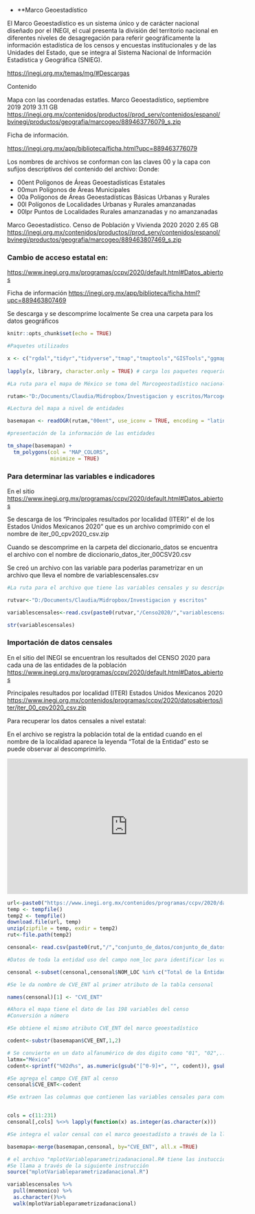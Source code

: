 

- **Marco Geoestadístico

El Marco Geoestadístico es un sistema único y de carácter nacional diseñado por el INEGI, el cual presenta la división del territorio nacional en diferentes niveles de desagregación para referir geográficamente la información estadística de los censos y encuestas institucionales y de las Unidades del Estado, que se integra al Sistema Nacional de Información Estadística y Geográfica (SNIEG).

<https://inegi.org.mx/temas/mg/#Descargas>

Contenido

Mapa con las coordenadas estatles.
Marco Geoestadístico, septiembre 2019 2019 3.11 GB
<https://inegi.org.mx/contenidos/productos//prod_serv/contenidos/espanol/bvinegi/productos/geografia/marcogeo/889463776079_s.zip>


Ficha de información.

<https://inegi.org.mx/app/biblioteca/ficha.html?upc=889463776079>

Los nombres de archivos se conforman con las claves 00 y la capa con sufijos descriptivos del contenido del archivo:
Donde:

 * 00ent Polígonos de Áreas Geoestadísticas Estatales
 * 00mun Polígonos de Áreas Municipales
 * 00a Polígonos de Áreas Geoestadísticas Básicas Urbanas y Rurales
 * 00l Polígonos de Localidades Urbanas y Rurales amanzanadas
 * 00lpr Puntos de Localidades Rurales amanzanadas y no amanzanadas



Marco Geoestadístico. Censo de Población y Vivienda 2020 2020 2.65 GB
<https://inegi.org.mx/contenidos/productos//prod_serv/contenidos/espanol/bvinegi/productos/geografia/marcogeo/889463807469_s.zip>

### Cambio de acceso estatal en:

<https://www.inegi.org.mx/programas/ccpv/2020/default.html#Datos_abiertos>

Ficha de información
<https://inegi.org.mx/app/biblioteca/ficha.html?upc=889463807469>

Se descarga y se descomprime localmente
Se crea una carpeta para los datos geográficos

```r
knitr::opts_chunk$set(echo = TRUE)
```

```r
#Paquetes utilizados

x <- c("rgdal","tidyr","tidyverse","tmap","tmaptools","GISTools","ggmap","glue","magrittr")
       
lapply(x, library, character.only = TRUE) # carga los paquetes requeridos


```

```r
#La ruta para el mapa de México se toma del Marcogeostadístico nacional

rutam<-"D:/Documents/Claudia/Midropbox/Investigacion y escritos/Marcogeoestadisticonacional/mg_sep2019_integrado/conjunto_de_datos"

#Lectura del mapa a nivel de entidades

basemapan <- readOGR(rutam,"00ent", use_iconv = TRUE, encoding = "latin1")

#presentación de la información de las entidades

tm_shape(basemapan) +
  tm_polygons(col = "MAP_COLORS",
              minimize = TRUE)

```

### Para determinar las variables e indicadores 

En el sitio <https://www.inegi.org.mx/programas/ccpv/2020/default.html#Datos_abiertos>

Se descarga de los "Principales resultados por localidad (ITER)" el de los Estados Unidos Mexicanos 2020" que es un archivo comprimido con el nombre de iter_00_cpv2020_csv.zip

Cuando se descomprime en la carpeta del diccionario_datos se encuentra el archivo con el nombre de diccionario_datos_iter_00CSV20.csv

Se creó un archivo con las variable para poderlas parametrizar en un archivo que lleva el nombre de variablescensales.csv


```r
#La ruta para el archivo que tiene las variables censales y su descripción

rutvar<-"D:/Documents/Claudia/Midropbox/Investigacion y escritos"

variablescensales<-read.csv(paste0(rutvar,"/Censo2020/","variablescensales.csv"),header=TRUE, sep=",",encoding="UTF-8")

str(variablescensales)
```
### Importación de datos censales

En el sitio del INEGI se encuentran los resultados del CENSO 2020 para cada una de las entidades de la población
<https://www.inegi.org.mx/programas/ccpv/2020/default.html#Datos_abiertos>

Principales resultados por localidad (ITER)
Estados Unidos Mexicanos  2020	  
<https://www.inegi.org.mx/contenidos/programas/ccpv/2020/datosabiertos/iter/iter_00_cpv2020_csv.zip>

Para recuperar los datos censales a nivel estatal:

En el archivo se registra la población total de la entidad cuando en el nombre de la localidad aparece la leyenda "Total de la Entidad" esto se puede observar al descomprimirlo.

<iframe width="560" height="315" src="https://www.youtube.com/embed/B-XG77qvdnA" title="YouTube video player" frameborder="0" allow="accelerometer; autoplay; clipboard-write; encrypted-media; gyroscope; picture-in-picture" allowfullscreen></iframe>

```r


url<-paste0("https://www.inegi.org.mx/contenidos/programas/ccpv/2020/datosabiertos/iter/iter_00_cpv2020_csv.zip")
temp <- tempfile()
temp2 <- tempfile()
download.file(url, temp)
unzip(zipfile = temp, exdir = temp2)
rut<-file.path(temp2)

censonal<- read.csv(paste0(rut,"/","conjunto_de_datos/conjunto_de_datos_iter_00CSV20.csv"),header=TRUE, sep=",",encoding="UTF-8")

#Datos de toda la entidad uso del campo nom_loc para identificar los valores de las variables a nivel estatal

censonal <-subset(censonal,censonal$NOM_LOC %in% c("Total de la Entidad"))

#Se le da nombre de CVE_ENT al primer atributo de la tabla censonal

names(censonal)[1] <- "CVE_ENT"

#Ahora el mapa tiene el dato de las 198 variables del censo
#Conversión a número

#Se obtiene el mismo atributo CVE_ENT del marco geoestadístico

codent<-substr(basemapan$CVE_ENT,1,2)

# Se convierte en un dato alfanumérico de dos digito como "01", "02",..."32"
latmx="México"
codent<-sprintf("%02d%s", as.numeric(gsub("[^0-9]+", "", codent)), gsub("[0-9]+", "", codent))

#Se agrega el campo CVE_ENT al censo
censonal$CVE_ENT<-codent

#Se extraen las columnas que contienen las variables censales para convertirlas a valores numéricas de tipo entero.


cols = c(11:231)    
censonal[,cols] %<>% lapply(function(x) as.integer(as.character(x)))

#Se integra el valor censal con el marco geoestadísto a través de la llave de la entidad CVE_ENT

basemapa<-merge(basemapan,censonal, by="CVE_ENT", all.x =TRUE) 

# el archivo "mplotVariableparametrizadanacional.R# tiene las instucciones para graficar
#Se llama a través de la siguiente instrucción
source("mplotVariableparametrizadanacional.R")

```



```r

variablescensales %>%
  pull(mnemonico) %>%
  as.character()%>%
  walk(mplotVariableparametrizadanacional)
```

